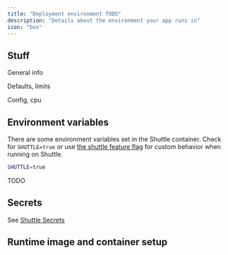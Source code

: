 ```yaml
---
title: "Deployment environment TODO"
description: "Details about the environment your app runs in"
icon: "box"
---
```


## Stuff

General info

Defaults, limits

Config, cpu

## Environment variables

There are some environment variables set in the Shuttle container.
Check for `SHUTTLE=true` or use [the shuttle feature flag](./project-structure#cargo-feature-flags) for custom behavior when running on Shuttle.

```bash
SHUTTLE=true
```

TODO

## Secrets

See [Shuttle Secrets](/resources/shuttle-secrets)



## Runtime image and container setup

